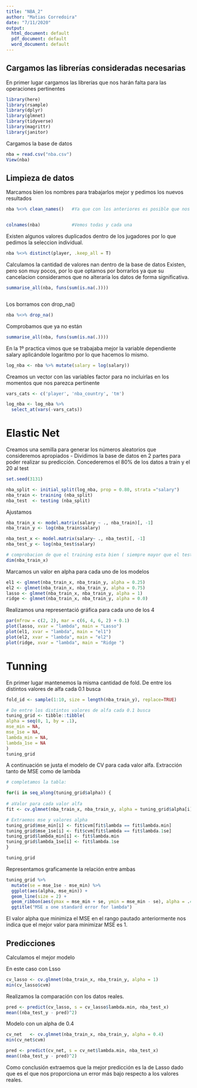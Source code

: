 ```yaml
---
title: "NBA_2"
author: "Matias Corredoira"
date: "7/11/2020"
output:
  html_document: default
  pdf_document: default
  word_document: default
---
```




## Cargamos las librerías consideradas necesarias

En primer lugar cargamos las librerías que nos harán falta para las operaciones pertinentes


```r
library(here)                                                                   # Comentarios 
library(rsample)                                                                # data splitting
library(dplyr)
library(glmnet)                                                                 # implementing regularized regression approaches
library(tidyverse)
library(magrittr)                                                               # Pipe operators %<>%
library(janitor)                                                                # Limpieza de nombres
```


Cargamos la base de datos 

```r
nba = read.csv("nba.csv")
View(nba)
```




## Limpieza de datos

Marcamos bien los nombres para trabajarlos mejor y pedimos los nuevos resultados

```r
nba %<>% clean_names()   #Ya que con los anteriores es posible que nos surgieran problemas


colnames(nba)            #Vemos todas y cada una
```



Existen algunos valores duplicados dentro de los jugadores por lo que pedimos la seleccion individual.

```r
nba %<>% distinct(player, .keep_all = T)
```



Calculamos la cantidad de valores nan dentro de la base de datos
Existen, pero son muy pocos, por lo que optamos por borrarlos ya que su cancelacion consideramos que no alteraría los datos de forma significativa.

```r
summarise_all(nba, funs(sum(is.na(.))))



```



Los borramos con drop_na()

```r
nba %<>% drop_na()

```

Comprobamos que ya no están

```r
summarise_all(nba, funs(sum(is.na(.))))
```




En la 1º practica vimos que se trabajaba mejor la variable dependiente salary aplicándole logaritmo por lo que hacemos lo mismo.

```r
log_nba <- nba %>% mutate(salary = log(salary))
```



Creamos un vector con las variables factor para no incluirlas en los momentos que nos parezca pertinente

```r
vars_cats <- c('player', 'nba_country', 'tm')

log_nba <- log_nba %>% 
  select_at(vars(-vars_cats))
```


# Elastic Net


Creamos una semilla para generar los números aleatorios que consideremos apropiados
 - Dividimos la base de datos en 2 partes para poder realizar su predicción. Concederemos el 80% de los datos a train y el 20 al test


```r

set.seed(3131)

nba_split <- initial_split(log_nba, prop = 0.80, strata ="salary")
nba_train <- training (nba_split)
nba_test  <- testing (nba_split)
```


Ajustamos

```r
nba_train_x <- model.matrix(salary ~ ., nba_train)[, -1]
nba_train_y <- log(nba_train$salary)

nba_test_x <- model.matrix(salary~ ., nba_test)[, -1]
nba_test_y <- log(nba_test$salary)

# comprobacion de que el training esta bien ( siempre mayor que el test)
dim(nba_train_x)
```

Marcamos un valor en alpha para cada uno de los modelos

```r

el1 <- glmnet(nba_train_x, nba_train_y, alpha = 0.25) 
el2 <- glmnet(nba_train_x, nba_train_y, alpha = 0.75) 
lasso <- glmnet(nba_train_x, nba_train_y, alpha = 1) 
ridge <- glmnet(nba_train_x, nba_train_y, alpha = 0.0)
```

Realizamos una representació gráfica para cada uno de los 4

```r
par(mfrow = c(2, 2), mar = c(6, 4, 6, 2) + 0.1)
plot(lasso, xvar = "lambda", main = "Lasso")
plot(el1, xvar = "lambda", main = "el1")
plot(el2, xvar = "lambda", main = "el2")
plot(ridge, xvar = "lambda", main = "Ridge ")

```




# Tunning


En primer lugar mantenemos la misma cantidad de fold.
De entre los distintos valores de alfa cada 0.1 busca

```r

fold_id <- sample(1:10, size = length(nba_train_y), replace=TRUE)

# De entre los distintos valores de alfa cada 0.1 busca
tuning_grid <- tibble::tibble(
alpha = seq(0, 1, by = .1),
mse_min = NA,
mse_1se = NA,
lambda_min = NA,
lambda_1se = NA
)
tuning_grid
```




A continuación se justa el modelo de CV para cada valor alfa.
Extracción tanto de MSE como de lambda

```r
# completamos la tabla:

for(i in seq_along(tuning_grid$alpha)) {
  
# aValor para cada valor alfa
fit <- cv.glmnet(nba_train_x, nba_train_y, alpha = tuning_grid$alpha[i], foldid = fold_id)

# Extraemos mse y valores alpha
tuning_grid$mse_min[i] <- fit$cvm[fit$lambda == fit$lambda.min]
tuning_grid$mse_1se[i] <- fit$cvm[fit$lambda == fit$lambda.1se]
tuning_grid$lambda_min[i] <- fit$lambda.min
tuning_grid$lambda_1se[i] <- fit$lambda.1se
}

tuning_grid
```


Representamos graficamente la relación entre ambas

```r
tuning_grid %>%
  mutate(se = mse_1se - mse_min) %>%
  ggplot(aes(alpha, mse_min)) +
  geom_line(size = 2) +
  geom_ribbon(aes(ymax = mse_min + se, ymin = mse_min - se), alpha = .4) +
  ggtitle("MSE ± one standard error for lambda")


```
El valor alpha que minimiza el MSE en el rango pautado anteriormente nos indica que el mejor valor para minimizar MSE es 1.






## Predicciones


Calculamos el mejor modelo 


En este caso con Lsso

```r
cv_lasso <- cv.glmnet(nba_train_x, nba_train_y, alpha = 1)
min(cv_lasso$cvm)
```
Realizamos la comparación con los datos reales.

```r
pred <- predict(cv_lasso, s = cv_lasso$lambda.min, nba_test_x)
mean((nba_test_y - pred)^2)
```
Modelo con un alpha de 0.4

```r
cv_net   <- cv.glmnet(nba_train_x, nba_train_y, alpha = 0.4)
min(cv_net$cvm)

```


```r
pred <- predict(cv_net, s = cv_net$lambda.min, nba_test_x)
mean((nba_test_y - pred)^2)
```

Como conclusión extraemos que la mejor predicción es la de Lasso dado que es el que nos proporciona un error más bajo respecto a los valores reales.




